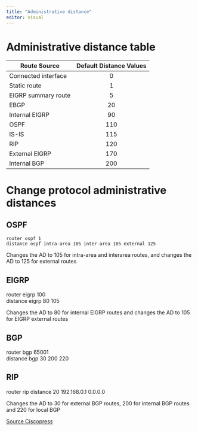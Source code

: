 ```yaml
---
title: "Administrative distance"
editor: visual
---
```

# Administrative distance table


| Route Source  |  Default Distance Values |
|----------|:-------------:|
| Connected interface|0|
| Static route |1|
| EIGRP summary route|5|
| EBGP |20|
| Internal EIGRP |90|
| OSPF | 110 |
| IS-IS |115|
| RIP |    120   |
| External EIGRP |170|
| Internal BGP |200|


# Change protocol administrative distances

## OSPF
```
router ospf 1
distance ospf intra-area 105 inter-area 105 external 125
```

Changes the AD to 105 for intra-area and interarea routes, and changes the AD to 125 for external routes

## EIGRP
router eigrp 100  
distance eigrp 80 105

Changes the AD to 80 for internal EIGRP routes and changes the AD to 105 for EIGRP external routes

## BGP
router bgp 65001  
distance bgp 30 200 220

## RIP
router rip
distance 20 192.168.0.1 0.0.0.0

Changes the AD to 30 for external BGP routes, 200 for internal BGP routes and 220 for local BGP 

[Source Ciscopress](https://www.ciscopress.com/articles/article.asp?p=2273507&seqNum=14)
